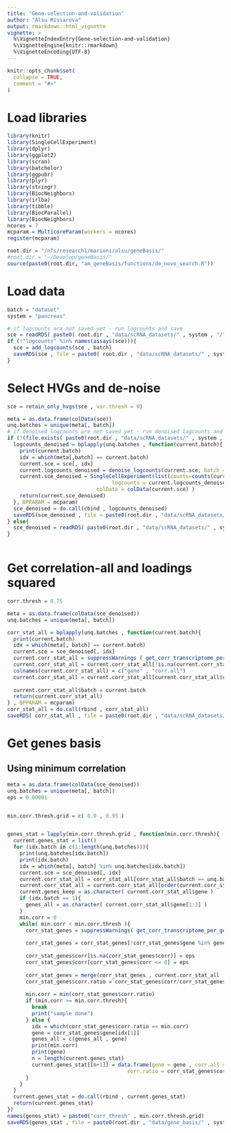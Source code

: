 ```yaml
---
title: "Gene-selection-and-validation"
author: "Alsu Missarova"
output: rmarkdown::html_vignette
vignette: >
  %\VignetteIndexEntry{Gene-selection-and-validation}
  %\VignetteEngine{knitr::rmarkdown}
  %\VignetteEncoding{UTF-8}
---
```


```r
knitr::opts_chunk$set(
  collapse = TRUE,
  comment = "#>"
)
```

# Load libraries

```r

library(knitr)
library(SingleCellExperiment)
library(dplyr)
library(ggplot2)
library(scran)
library(batchelor)
library(ggpubr)
library(plyr)
library(stringr)
library(BiocNeighbors)
library(irlba)
library(tibble)
library(BiocParallel)
library(BiocNeighbors)
ncores = 7
mcparam = MulticoreParam(workers = ncores)
register(mcparam)

root.dir = "/nfs/research1/marioni/alsu/geneBasis/"
#root.dir = "~/Develop/geneBasis/"
source(paste0(root.dir, "am_geneBasis/functions/de_novo_search.R"))

```

# Load data

```r

batch = "dataset"
system = "pancreas"

# if logcounts are not saved yet - run logcounts and save
sce = readRDS( paste0( root.dir , "data/scRNA_datasets/" , system , "/" , system , ".rds") )
if (!"logcounts" %in% names(assays(sce))){
  sce = add_logcounts(sce , batch)
  saveRDS(sce , file = paste0( root.dir , "data/scRNA_datasets/" , system , "/" , system , ".rds") )
}


```

# Select HVGs and de-noise

```r


sce = retain_only_hvgs(sce , var.thresh = 0)

meta = as.data.frame(colData(sce))
unq.batches = unique(meta[, batch])
# if denoised logcounts are not saved yet - run denoised logcounts and save
if (!(file.exists( paste0(root.dir , "data/scRNA_datasets/" , system , "/" , system , "__denoised.Rds") ) ) ){
  logcounts_denoised = bplapply(unq.batches , function(current.batch){
    print(current.batch)
    idx = which(meta[,batch] == current.batch)
    current.sce = sce[, idx]
    current.logcounts_denoised = denoise_logcounts(current.sce, batch = NULL, n.neigh = 10, nPC = 100)
    current.sce_denoised = SingleCellExperiment(list(counts=counts(current.sce) , 
                                  logcounts = current.logcounts_denoised) , 
                             colData = colData(current.sce) )
    return(current.sce_denoised)
  }, BPPARAM = mcparam)
  sce_denoised = do.call(cbind , logcounts_denoised)
  saveRDS(sce_denoised , file = paste0(root.dir , "data/scRNA_datasets/" , system , "/" , system , "__denoised.Rds"))
} else{
  sce_denoised = readRDS( paste0(root.dir , "data/scRNA_datasets/" , system , "/" , system , "__denoised.Rds") )
}
  

```

# Get correlation-all and loadings squared

```r


corr.thresh = 0.75

meta = as.data.frame(colData(sce_denoised))
unq.batches = unique(meta[, batch])

corr_stat_all = bplapply(unq.batches , function(current.batch){
  print(current.batch)
  idx = which(meta[, batch] == current.batch)
  current.sce = sce_denoised[, idx]
  current.corr_stat_all = suppressWarnings ( get_corr_transcriptome_per_gene(current.sce , assay = "logcounts", genes = rownames(current.sce), batch = NULL, n.neigh = 5 , nPC = 100 , genes.predict = rownames(current.sce) , method = "spearman") )
  current.corr_stat_all = current.corr_stat_all[!is.na(current.corr_stat_all$corr) , ]
  colnames(current.corr_stat_all) = c("gene" , "corr.all")
  current.corr_stat_all = current.corr_stat_all[current.corr_stat_all$corr.all > corr.thresh , ]
  
  current.corr_stat_all$batch = current.batch
  return(current.corr_stat_all)
} , BPPARAM = mcparam)
corr_stat_all = do.call(rbind , corr_stat_all)
saveRDS( corr_stat_all , file = paste0(root.dir , "data/scRNA_datasets/" , system , "/" , system , "__corr_stat_all.Rds"))

```

# Get genes basis

## Using minimum correlation

```r


meta = as.data.frame(colData(sce_denoised))
unq.batches = unique(meta[, batch])
eps = 0.00001


min.corr.thresh.grid = c( 0.9 , 0.95 )


genes_stat = lapply(min.corr.thresh.grid , function(min.corr.thresh){
  current.genes_stat = list()
  for (idx.batch in c(1:length(unq.batches))){
    print(unq.batches[idx.batch])
    print(idx.batch)
    idx = which(meta[, batch] %in% unq.batches[idx.batch])
    current.sce = sce_denoised[, idx]
    current.corr_stat_all = corr_stat_all[corr_stat_all$batch == unq.batches[idx.batch] , ]
    current.corr_stat_all = current.corr_stat_all[order(current.corr_stat_all$corr.all , decreasing = T) , ]
    current.genes_keep = as.character( current.corr_stat_all$gene )
    if (idx.batch == 1){
      genes_all = as.character( current.corr_stat_all$gene[1:3] )
    }
    min.corr = 0
    while( min.corr < min.corr.thresh ){
      corr_stat_genes = suppressWarnings( get_corr_transcriptome_per_gene(current.sce , assay = "logcounts" , genes = genes_all , batch = NULL, n.neigh = 5 , nPC = min( length(genes_all) - 1 , ncol(current.sce) - 1), genes.predict = current.genes_keep , method = "spearman"))
      
      corr_stat_genes = corr_stat_genes[!corr_stat_genes$gene %in% genes_all , ]
    
      corr_stat_genes$corr[is.na(corr_stat_genes$corr)] = eps
      corr_stat_genes$corr[corr_stat_genes$corr <= 0] = eps
    
      corr_stat_genes = merge(corr_stat_genes , current.corr_stat_all , all.x = T , all.y = F)
      corr_stat_genes$corr.ratio = corr_stat_genes$corr/corr_stat_genes$corr.all
    
      min.corr = min(corr_stat_genes$corr.ratio)
      if (min.corr >= min.corr.thresh){
        break
        print("sample done")
      } else {
        idx = which(corr_stat_genes$corr.ratio == min.corr)
        gene = corr_stat_genes$gene[idx[1]]
        genes_all = c(genes_all , gene)
        print(min.corr)
        print(gene)
        n = length(current.genes_stat)
        current.genes_stat[[n+1]] = data.frame(gene = gene , corr.all = corr_stat_genes$corr.all[corr_stat_genes$gene == gene] , 
                                       corr.ratio = corr_stat_genes$corr.ratio[corr_stat_genes$gene == gene] , batch = unq.batches[idx.batch])
      }
    }
  }
  current.genes_stat = do.call(rbind , current.genes_stat)
  return(current.genes_stat)
})
names(genes_stat) = paste0("corr_thresh" , min.corr.thresh.grid)
saveRDS(genes_stat , file = paste0(root.dir , "data/gene_basis/" , system  , "/" , system , "__minCorr_selection.Rds"))



```



